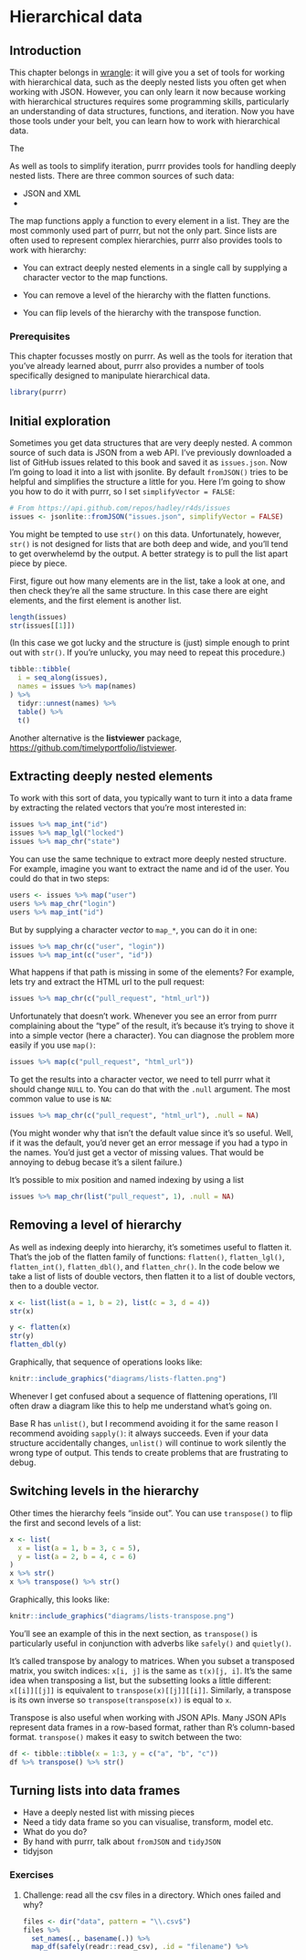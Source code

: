 # Hierarchical data {#hierarchy}

## Introduction

This chapter belongs in [wrangle](#wrangle-intro): it will give you a set of tools for working with hierarchical data, such as the deeply nested lists you often get when working with JSON. However, you can only learn it now because working with hierarchical structures requires some programming skills, particularly an understanding of data structures, functions, and iteration. Now you have those tools under your belt, you can learn how to work with hierarchical data.

The 

As well as tools to simplify iteration, purrr provides tools for handling deeply nested lists. There are three common sources of such data:

* JSON and XML
* 

The map functions apply a function to every element in a list. They are the most commonly used part of purrr, but not the only part. Since lists are often used to represent complex hierarchies, purrr also provides tools to work with hierarchy:

* You can extract deeply nested elements in a single call by supplying
  a character vector to the map functions.

* You can remove a level of the hierarchy with the flatten functions.

* You can flip levels of the hierarchy with the transpose function.

### Prerequisites

This chapter focusses mostly on purrr. As well as the tools for iteration that you've already learned about, purrr also provides a number of tools specifically designed to manipulate hierarchical data.

```r
library(purrr)
```

## Initial exploration

Sometimes you get data structures that are very deeply nested. A common source of such data is JSON from a web API. I've previously downloaded a list of GitHub issues related to this book and saved it as `issues.json`. Now I'm going to load it into a list with jsonlite. By default `fromJSON()` tries to be helpful and simplifies the structure a little for you. Here I'm going to show you how to do it with purrr, so I set `simplifyVector = FALSE`:

```r
# From https://api.github.com/repos/hadley/r4ds/issues
issues <- jsonlite::fromJSON("issues.json", simplifyVector = FALSE)
```

You might be tempted to use `str()` on this data. Unfortunately, however, `str()` is not designed for lists that are both deep and wide, and you'll tend to get overwhelemd by the output. A better strategy is to pull the list apart piece by piece.

First, figure out how many elements are in the list, take a look at one, and then check they're all the same structure. In this case there are eight elements, and the first element is another list.

```r
length(issues)
str(issues[[1]])
```

(In this case we got lucky and the structure is (just) simple enough to print out with `str()`. If you're unlucky, you may need to repeat this procedure.)

```r
tibble::tibble(
  i = seq_along(issues),
  names = issues %>% map(names) 
) %>% 
  tidyr::unnest(names) %>% 
  table() %>% 
  t()
```

Another alternative is the __listviewer__ package, <https://github.com/timelyportfolio/listviewer>. 

## Extracting deeply nested elements

To work with this sort of data, you typically want to turn it into a data frame by extracting the related vectors that you're most interested in:

```r

issues %>% map_int("id")
issues %>% map_lgl("locked")
issues %>% map_chr("state")
```

You can use the same technique to extract more deeply nested structure. For example, imagine you want to extract the name and id of the user. You could do that in two steps:

```r
users <- issues %>% map("user")
users %>% map_chr("login")
users %>% map_int("id")
```

But by supplying a character _vector_ to `map_*`, you can do it in one:

```r
issues %>% map_chr(c("user", "login"))
issues %>% map_int(c("user", "id"))
```

What happens if that path is missing in some of the elements? For example, lets try and extract the HTML url to the pull request:

```r
issues %>% map_chr(c("pull_request", "html_url"))
```

Unfortunately that doesn't work. Whenever you see an error from purrr complaining about the "type" of the result, it's because it's trying to shove it into a simple vector (here a character). You can diagnose the problem more easily if you use `map()`:

```r
issues %>% map(c("pull_request", "html_url"))
```

To get the results into a character vector, we need to tell purrr what it should change `NULL` to. You can do that with the `.null` argument. The most common value to use is `NA`:

```r
issues %>% map_chr(c("pull_request", "html_url"), .null = NA)
```

(You might wonder why that isn't the default value since it's so useful. Well, if it was the default, you'd never get an error message if you had a typo in the names. You'd just get a vector of missing values. That would be annoying to debug becase it's a silent failure.)

It's possible to mix position and named indexing by using a list

```r
issues %>% map_chr(list("pull_request", 1), .null = NA)
```


## Removing a level of hierarchy

As well as indexing deeply into hierarchy, it's sometimes useful to flatten it. That's the job of the flatten family of functions: `flatten()`, `flatten_lgl()`, `flatten_int()`, `flatten_dbl()`, and `flatten_chr()`. In the code below we take a list of lists of double vectors, then flatten it to a list of double vectors, then to a double vector.

```r
x <- list(list(a = 1, b = 2), list(c = 3, d = 4))
str(x)

y <- flatten(x) 
str(y)
flatten_dbl(y)
```

Graphically, that sequence of operations looks like:

```r
knitr::include_graphics("diagrams/lists-flatten.png")
```

Whenever I get confused about a sequence of flattening operations, I'll often draw a diagram like this to help me understand what's going on.

Base R has `unlist()`, but I recommend avoiding it for the same reason I recommend avoiding `sapply()`: it always succeeds. Even if your data structure accidentally changes, `unlist()` will continue to work silently the wrong type of output. This tends to create problems that are frustrating to debug.

## Switching levels in the hierarchy {#transpose}

Other times the hierarchy feels "inside out". You can use `transpose()` to flip the first and second levels of a list: 

```r
x <- list(
  x = list(a = 1, b = 3, c = 5),
  y = list(a = 2, b = 4, c = 6)
)
x %>% str()
x %>% transpose() %>% str()
```

Graphically, this looks like:

```r
knitr::include_graphics("diagrams/lists-transpose.png")
```

You'll see an example of this in the next section, as `transpose()` is particularly useful in conjunction with adverbs like `safely()` and `quietly()`.

It's called transpose by analogy to matrices. When you subset a transposed matrix, you switch indices: `x[i, j]` is the same as `t(x)[j, i]`. It's the same idea when transposing a list, but the subsetting looks a little different: `x[[i]][[j]]` is equivalent to `transpose(x)[[j]][[i]]`. Similarly, a transpose is its own inverse so `transpose(transpose(x))` is equal to `x`.

Transpose is also useful when working with JSON APIs. Many JSON APIs represent data frames in a row-based format, rather than R's column-based format. `transpose()` makes it easy to switch between the two:

```r
df <- tibble::tibble(x = 1:3, y = c("a", "b", "c"))
df %>% transpose() %>% str()
```

## Turning lists into data frames

* Have a deeply nested list with missing pieces
* Need a tidy data frame so you can visualise, transform, model etc.
* What do you do?
* By hand with purrr, talk about `fromJSON` and `tidyJSON`
* tidyjson

### Exercises

1.  Challenge: read all the csv files in a directory. Which ones failed
    and why? 

    ```r
    files <- dir("data", pattern = "\\.csv$")
    files %>%
      set_names(., basename(.)) %>%
      map_df(safely(readr::read_csv), .id = "filename") %>%
    ```

